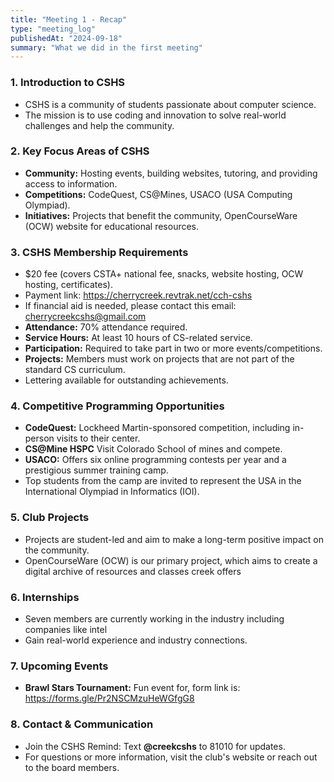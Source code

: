 ```yaml
---
title: "Meeting 1 - Recap"
type: "meeting_log"
publishedAt: "2024-09-18"
summary: "What we did in the first meeting"
---
```

 

### 1. **Introduction to CSHS**  
- CSHS is a community of students passionate about computer science.  
- The mission is to use coding and innovation to solve real-world challenges and help the community.

### 2. **Key Focus Areas of CSHS**
- **Community:** Hosting events, building websites, tutoring, and providing access to information.  
- **Competitions:** CodeQuest, CS@Mines, USACO (USA Computing Olympiad).  
- **Initiatives:** Projects that benefit the community, OpenCourseWare (OCW) website for educational resources.

### 3. **CSHS Membership Requirements**
- $20 fee (covers CSTA+ national fee, snacks, website hosting, OCW hosting, certificates).  
- Payment link: https://cherrycreek.revtrak.net/cch-cshs
- If financial aid is needed, please contact this email: cherrycreekcshs@gmail.com
- **Attendance:** 70% attendance required.  
- **Service Hours:** At least 10 hours of CS-related service.  
- **Participation:** Required to take part in two or more events/competitions.  
- **Projects:** Members must work on projects that are not part of the standard CS curriculum.  
- Lettering available for outstanding achievements.

### 4. **Competitive Programming Opportunities**
- **CodeQuest:** Lockheed Martin-sponsored competition, including in-person visits to their center.  
- **CS@Mine HSPC** Visit Colorado School of mines and compete.
- **USACO:** Offers six online programming contests per year and a prestigious summer training camp.  
- Top students from the camp are invited to represent the USA in the International Olympiad in Informatics (IOI).

### 5. **Club Projects**
- Projects are student-led and aim to make a long-term positive impact on the community.  
- OpenCourseWare (OCW) is our primary project, which aims to create a digital archive of resources and classes creek offers

### 6. **Internships**
- Seven members are currently working in the industry including companies like intel
- Gain real-world experience and industry connections.

### 7. **Upcoming Events**
- **Brawl Stars Tournament:** Fun event for, form link is: https://forms.gle/Pr2NSCMzuHeWGfgG8

### 8. **Contact & Communication**
- Join the CSHS Remind: Text **@creekcshs** to 81010 for updates.  
- For questions or more information, visit the club's website or reach out to the board members.

